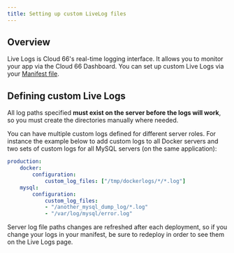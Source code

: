 ```yaml
---
title: Setting up custom LiveLog files 
---
```


## Overview

Live Logs is Cloud 66's real-time logging interface. It allows you to monitor your app via the Cloud 66 Dashboard. You can set up custom Live Logs via your [Manifest file](/docs/manifest/building-a-manifest-file#custom-livelog-files).

## Defining custom Live Logs

All log paths specified **must exist on the server before the logs will work**, so you must create the directories manually where needed.

You can have multiple custom logs defined for different server roles. For instance the example below to add custom logs to all Docker servers and two sets of custom logs for all MySQL servers (on the same application):

```yaml
production:
    docker:
        configuration:
            custom_log_files: ["/tmp/dockerlogs/*/*.log"]
    mysql:
        configuration:
            custom_log_files:
            - "/another_mysql_dump_log/*.log"
            - "/var/log/mysql/error.log"
```

<Callout type="info" title="Log file paths">
Server log file paths changes are refreshed after each deployment, so if you change your logs in your manifest, be sure to redeploy in order to see them on the Live Logs page. 
</Callout>